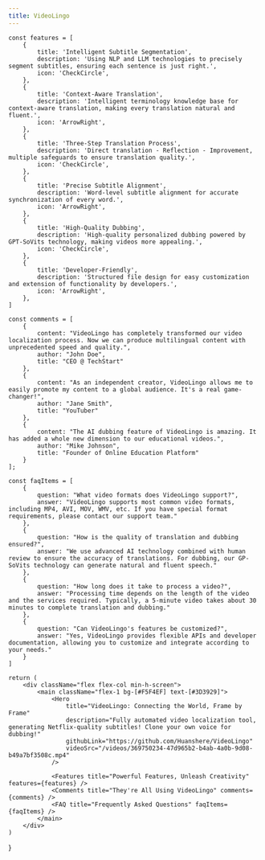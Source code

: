```yaml
---
title: VideoLingo
---
```



    const features = [
        {
            title: 'Intelligent Subtitle Segmentation',
            description: 'Using NLP and LLM technologies to precisely segment subtitles, ensuring each sentence is just right.',
            icon: 'CheckCircle',
        },
        {
            title: 'Context-Aware Translation',
            description: 'Intelligent terminology knowledge base for context-aware translation, making every translation natural and fluent.',
            icon: 'ArrowRight',
        },
        {
            title: 'Three-Step Translation Process',
            description: 'Direct translation - Reflection - Improvement, multiple safeguards to ensure translation quality.',
            icon: 'CheckCircle',
        },
        {
            title: 'Precise Subtitle Alignment',
            description: 'Word-level subtitle alignment for accurate synchronization of every word.',
            icon: 'ArrowRight',
        },
        {
            title: 'High-Quality Dubbing',
            description: 'High-quality personalized dubbing powered by GPT-SoVits technology, making videos more appealing.',
            icon: 'CheckCircle',
        },
        {
            title: 'Developer-Friendly',
            description: 'Structured file design for easy customization and extension of functionality by developers.',
            icon: 'ArrowRight',
        },
    ]

    const comments = [
        {
            content: "VideoLingo has completely transformed our video localization process. Now we can produce multilingual content with unprecedented speed and quality.",
            author: "John Doe",
            title: "CEO @ TechStart"
        },
        {
            content: "As an independent creator, VideoLingo allows me to easily promote my content to a global audience. It's a real game-changer!",
            author: "Jane Smith",
            title: "YouTuber"
        },
        {
            content: "The AI dubbing feature of VideoLingo is amazing. It has added a whole new dimension to our educational videos.",
            author: "Mike Johnson",
            title: "Founder of Online Education Platform"
        }
    ];

    const faqItems = [
        {
            question: "What video formats does VideoLingo support?",
            answer: "VideoLingo supports most common video formats, including MP4, AVI, MOV, WMV, etc. If you have special format requirements, please contact our support team."
        },
        {
            question: "How is the quality of translation and dubbing ensured?",
            answer: "We use advanced AI technology combined with human review to ensure the accuracy of translations. For dubbing, our GP-SoVits technology can generate natural and fluent speech."
        },
        {
            question: "How long does it take to process a video?",
            answer: "Processing time depends on the length of the video and the services required. Typically, a 5-minute video takes about 30 minutes to complete translation and dubbing."
        },
        {
            question: "Can VideoLingo's features be customized?",
            answer: "Yes, VideoLingo provides flexible APIs and developer documentation, allowing you to customize and integrate according to your needs."
        }
    ]

    return (
        <div className="flex flex-col min-h-screen">
            <main className="flex-1 bg-[#F5F4EF] text-[#3D3929]">
                <Hero
                    title="VideoLingo: Connecting the World, Frame by Frame"
                    description="Fully automated video localization tool, generating Netflix-quality subtitles! Clone your own voice for dubbing!"
                    githubLink="https://github.com/Huanshere/VideoLingo"
                    videoSrc="/videos/369750234-47d965b2-b4ab-4a0b-9d08-b49a7bf3508c.mp4"
                />

                <Features title="Powerful Features, Unleash Creativity" features={features} />
                <Comments title="They're All Using VideoLingo" comments={comments} />
                <FAQ title="Frequently Asked Questions" faqItems={faqItems} />
            </main>
        </div>
    )
}
